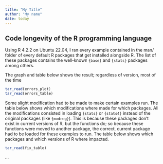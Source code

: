 ```yaml
---
title: "My Title"
author: "My name"
date: today
---
```


## Code longevity of the R programming language

Using R 4.2.2 on Ubuntu 22.04, I ran every example contained in the man/ folder of every default R
packages that get installed alongside R. The list of these packages contains the well-known 
`{base}` and `{stats}` packages among others.

The graph and table below shows the result; regardless of version, most of the time

```r
tar_read(errors_plot)
tar_read(errors_table)
```

Some slight modification had to be made to make certain examples run. The table below shows 
which modifications where made for which packages. All the modifications consisted in loading
`{stats}` or `{stats4}` instead of the original packages (like `{modreg}`). This is because
these packages don't exist in current versions of R, but the functions do; so because these
functions were moved to another package, the correct, current package had to be loaded for these
examples to run. The table below shows which packages and which versions of R where impacted.

```r
tar_read(fix_table)
```

...

